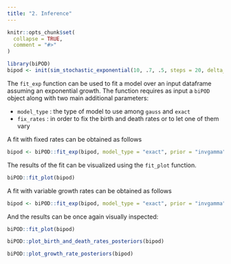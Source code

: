 ```yaml
---
title: "2. Inference"
---
```


```r
knitr::opts_chunk$set(
  collapse = TRUE,
  comment = "#>"
)
```

```r
library(biPOD)
bipod <- init(sim_stochastic_exponential(10, .7, .5, steps = 20, delta_t = .1), "exponential sample")
```

The `fit_exp` function can be used to fit a model over an input dataframe assuming an exponential growth.
The function requires as input a `biPOD` object along with two main additional parameters:

- `model_type` : the type of model to use among `gauss` and `exact`
- `fix_rates` : in order to fix the birth and death rates or to let one of them vary

A fit with fixed rates can be obtained as follows

```r
bipod <- biPOD::fit_exp(bipod, model_type = "exact", prior = "invgamma", a = 1, b = 1)
```

The results of the fit can be visualized using the `fit_plot` function. 

```r
biPOD::fit_plot(bipod)
```

A fit with variable growth rates can be obtained as follows

```r
bipod <- biPOD::fit_exp(bipod, model_type = "exact", prior = "invgamma", a = 1, b = 1, fix_rates = 1)
```
And the results can be once again visually inspected:

```r
biPOD::fit_plot(bipod)
```
```r
biPOD::plot_birth_and_death_rates_posteriors(bipod)
```

```r
biPOD::plot_growth_rate_posteriors(bipod)
```
